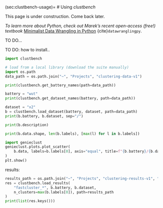 (sec:clustbench-usage)=
# Using *clustbench*

::::{todo}
This page is under construction. Come back later.
::::


::::{note}
*To learn more about Python,
check out Marek's recent open-access (free!) textbook*
[Minimalist Data Wrangling in Python](https://datawranglingpy.gagolewski.com/)
{cite}`datawranglingpy`.
::::

TO DO...

TO DO: how to install..

```python
import clustbench
```



```python
# load from a local library (download the suite manually)
import os.path
data_path = os.path.join("~", "Projects", "clustering-data-v1")
```

```python
print(clustbench.get_battery_names(path=data_path))
```


```python
battery = "wut"
print(clustbench.get_dataset_names(battery, path=data_path))
```



```python
dataset = "x2"
b = clustbench.load_dataset(battery, dataset, path=data_path)
print(b.battery, b.dataset, sep="/")
```

```python
print(b.description)
```

```python
print(b.data.shape, len(b.labels), [max(l) for l in b.labels])
```


```python
import genieclust
genieclust.plots.plot_scatter(
    b.data, labels=b.labels[0], axis="equal", title=f"{b.battery}/{b.dataset}"
)
plt.show()
```



results:

```python
results_path = os.path.join("~", "Projects", "clustering-results-v1", "original")
res = clustbench.load_results(
    "fastcluster_*", b.battery, b.dataset,
    n_clusters=max(b.labels[0]), path=results_path
)
print(list(res.keys()))
```
